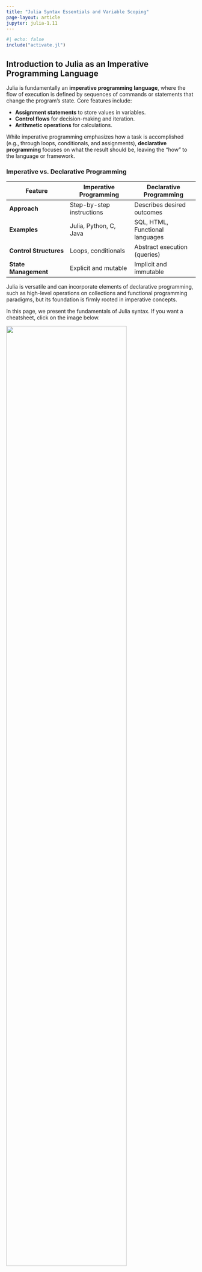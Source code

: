 ```yaml
---
title: "Julia Syntax Essentials and Variable Scoping"
page-layout: article
jupyter: julia-1.11
---
```


```julia
#| echo: false
include("activate.jl")
```

## Introduction to Julia as an Imperative Programming Language

Julia is fundamentally an **imperative programming language**, where the flow of execution is defined by sequences of commands or statements that change the program's state. Core features include:

- **Assignment statements** to store values in variables.
- **Control flows** for decision-making and iteration.
- **Arithmetic operations** for calculations.

While imperative programming emphasizes how a task is accomplished (e.g., through loops, conditionals, and assignments), **declarative programming** focuses on what the result should be, leaving the "how" to the language or framework.

### Imperative vs. Declarative Programming

| Feature                        | Imperative Programming          | Declarative Programming         |
|--------------------------------|----------------------------------|----------------------------------|
| **Approach**                   | Step-by-step instructions       | Describes desired outcomes       |
| **Examples**                   | Julia, Python, C, Java          | SQL, HTML, Functional languages  |
| **Control Structures**         | Loops, conditionals             | Abstract execution (queries)     |
| **State Management**           | Explicit and mutable            | Implicit and immutable           |

Julia is versatile and can incorporate elements of declarative programming, such as high-level operations on collections and functional programming paradigms, but its foundation is firmly rooted in imperative concepts.

::: {.callout-tip}
In this page, we present the fundamentals of Julia syntax. If you want a cheatsheet, click on the image below.

<a href="https://cheatsheet.juliadocs.org">
  <img class="centering" width="80%" style="max-width: 400px;" src="./images/cheatsheet-julia.png"/>
</a>
:::

## Basics

### Assignment

In Julia, [variables](https://docs.julialang.org/en/v1/manual/variables/) are assigned using the `=` operator:

```julia
x = 5
y = "Hello, Julia!"
nothing #| hide
```

Julia is dynamically typed, which means variables do not require explicit type declarations. Types are inferred based on the assigned value.

```julia
typeof(x)
```

```julia
typeof(y)
```

Variables act as labels pointing to values and can be reassigned without restrictions on type. This dynamic behavior is a hallmark of imperative languages.

### Unicode Characters

Julia supports Unicode characters, enhancing code readability, especially for mathematical and scientific computations:

```julia
α = 10
β = α + 5
println("β = $β")
```

Unicode symbols can be entered using `\name` followed by `Tab` (e.g., `\alpha → α`). A complete list of Unicode characters is available in the [Julia Unicode documentation](https://docs.julialang.org/en/v1/manual/unicode-input).

### Comments

Comments are written with the `#` symbol. Julia also supports multiline comments with `#=` and `=#`:

```julia
# This is a single-line comment

#= 
This is a 
multiline comment 
=#
```

### Printing Output

For debugging or displaying results, Julia provides the println function:

```julia
println("Hello, Julia!")  # Prints: Hello, Julia!
println("The value of α is ", α)
```

Additionally, the `@show` macro prints both variable names and values:

```julia
x = 42
@show x   # Prints: x = 42
nothing #| hide
```

You can also use `@show` with multiple variables or expressions:

```julia
a = 10
b = 20
@show a + b  # Prints: a + b = 30
@show a, b   # Prints: a = 10, b = 20
nothing #| hide
```

### Comparison Operations

Julia includes standard comparison operators for equality and order:

| Operator | Purpose                | Example     | Result |
|----------|------------------------|-------------|--------|
| `==`     | Equality check         | `5 == 5`    | `true` |
| `!=` or `≠` | Inequality check    | `5 != 3`    | `true` |
| `<`, `<=` | Less than, or equal   | `5 < 10`    | `true` |
| `===`    | Object (type and value) identity check  | `5 === 5.0` | `false` |

Examples:

```julia
@myshow begin #| hide
5 == 5     # true
5 != 3     # true
5 ≠ 3      # true (using Unicode)
5 < 10     # true
10 >= 10   # true
"Julia" === "Julia"  # true (identical strings)
5 === 5.0  # false (different types: Int vs. Float)
end #| hide
```

Julia’s comparison operators return `Bool` values (`true` or `false`). Using these operators effectively is essential for control flow and logical expressions.

In Julia, the `===` operator checks object identity, meaning it determines if two references point to the exact same memory location or the same instance. This is a stricter comparison than `==`, which only checks if two values are equivalent in terms of their contents, not if they are the same instance.

Here's a breakdown of `===` in Julia:

- **Singletons:** `===` is often used for checking singleton objects like `nothing`, `true`, `false`, and other immutable types that Julia reuses rather than copying. For instance, `nothing === nothing` will return `true`, and similarly, `true === true` will return `true`.

- **Immutable Types:** For immutable types like `Int`, `Float64`, etc., `===` and `==` usually give the same result since identical values are often the same instance.

- **Performance:** `===` is generally faster than `==` because it doesn’t need to do a value comparison, just a memory location check. This is particularly useful when checking if a value is a specific singleton (e.g., `x === nothing`).

```julia
@myshow begin #| hide
a = 1
b = 1
a === b  # true, since 1 is an immutable integer, they are identical instances

x = [1, 2]
y = x
x === y  # true, because x and y refer to the same object in memory

x == [1, 2]   # true, because the contents are the same
x === [1, 2]  # false, because they are different instances in memory
end #| hide
```

In summary, `===` is especially useful for checking identity rather than equality, often applied to singletons or cases where knowing the exact instance matters, as it allows for efficient and clear comparisons.


## Control Flows and Logical Operators

[Control flow in Julia](https://docs.julialang.org/en/v1/manual/control-flow/) is managed through conditional statements and loops. Logical operators allow for conditions to be combined or negated.

### Conditional Statements
Julia supports `if`, `elseif`, and `else` for conditional checks:

```julia
x = 10

if x > 5
    println("x is greater than 5")
elseif x == 5
    println("x is equal to 5")
else
    println("x is less than 5")
end
```

In Julia, blocks for `if`, `elseif`, and `else` are closed with `end`. Indentation is not required by syntax but is recommended for readability.

::: {.callout-tip}
You can follow the [Blue Style](https://github.com/JuliaDiff/BlueStyle) conventions for Julia code. If you want to format your code you can use the package [JuliaFormatter.jl](https://domluna.github.io/JuliaFormatter.jl).
:::

### Ternary Operator
For simple conditional assignments, Julia has a ternary operator `? :`:

```julia
y = (x > 5) ? "Greater" : "Not greater"
println(y)  # Outputs "Greater" if x > 5, otherwise "Not greater"
```

### Logical Operators

Julia includes standard logical operators, that combine or negate conditions:

| Operator | Purpose        | Example        | Result |
|----------|----------------|----------------|--------|
| `&&`     | Logical AND    | `true && false` | `false` |
| `` || ``  | Logical OR     | `true || false` | `true` |
| `!`      | Logical NOT    | `!true`        | `false` |


```julia
@myshow begin #| hide
a = true
b = false

a && b
a || b
!a
end #| hide
```

### Loops
Julia provides `for` and `while` loops for iterative tasks.

**For Loop**: The `for` loop iterates over a range or collection:

```julia
for i in 1:5
    println(i)
end
```

This loop prints numbers from 1 to 5. The range `1:5` uses Julia’s `:` operator to create a sequence.

::: {.callout-note}
The for construct can loop on any iterable object. Visit the [documentation](https://docs.julialang.org/en/v1/manual/control-flow/#man-loops)
for details.
:::

**While Loop**: The `while` loop executes as long as a condition is true:

```julia
count = 1

while count <= 5
    println(count)
    count += 1
end
```

This loop will print numbers from 1 to 5 by incrementing `count` each time.

### Breaking and Continuing
Julia also has `break` and `continue` for loop control.

- `break` exits the loop completely.
- `continue` skips the current iteration and moves to the next one.

```julia
for i in 1:5
    if i == 3
        continue  # Skips the number 3
    end
    println(i)
end
```

```julia
for i in 1:5
    if i == 4
        break  # Exits the loop when i is 4
    end
    println(i)
end
```

These control flows and logical operators allow for flexibility in executing conditional logic and repeated operations in Julia.

## Arithmetics

Julia supports a variety of [arithmetic operations](https://docs.julialang.org/en/v1/manual/mathematical-operations/) that can be performed on numeric types. Below are some of the most commonly used operations:

### Basic Arithmetic Operations
You can perform basic arithmetic operations using standard operators:

- **Addition**: `+`
- **Subtraction**: `-`
- **Multiplication**: `*`
- **Division**: `/` (returns a floating-point result) and `//` (returns a rational number)

```julia
@myshow begin #| hide
a = 10
b = 3

sum = a + b
difference = a - b
product = a * b
quotient = a / b
rational = a // b
end #| hide
```


### Modulo Operation
The modulo operator `%` returns the remainder of a division operation. It is useful for determining if a number is even or odd, or for wrapping around values.

```julia
modulus_result = a % b  # remainder of 10 divided by 3
```

### Exponentiation
You can perform exponentiation using the `^` operator. 

```julia
a^2          # 10 squared
```

### Using Arithmetic in Control Flow
You can combine arithmetic operations with control flow statements. For example, you can use the modulo operation to check if a number is even or odd:

```julia
if a % 2 == 0
    println("$a is even")
else
    println("$a is odd")
end
```

### Summary of Arithmetic Operations
| Operation         | Symbol    | Example        | Result       |
|-------------------|-----------|----------------|--------------|
| Addition          | `+`       | `5 + 3`        | `8`          |
| Subtraction       | `-`       | `5 - 3`        | `2`          |
| Multiplication    | `*`       | `5 * 3`        | `15`         |
| Division          | `/`       | `5 / 2`        | `2.5`        |
| Modulo            | `%`       | `5 % 2`        | `1`          |
| Exponentiation    | `^`       | `2 ^ 3`        | `8`          |

These arithmetic operations can be combined and nested to perform complex calculations as needed.

## Functions

Julia offers flexible ways to define [functions](https://docs.julialang.org/en/v1/manual/functions/), with options for positional arguments, keyword arguments, optional arguments with default values, and variable-length arguments. Let’s explore each of these in detail.

### Defining Functions

Functions in Julia can be defined using either the `function` keyword or the assignment syntax.

```julia
# Using the `function` keyword
function add(a, b)
    return a + b
end

# Using assignment syntax
multiply(a, b) = a * b

@myshow begin #| hide
add(2, 3)
multiply(2, 3)
end #| hide
```

### Positional and Keyword Arguments

In Julia, functions can take both positional arguments and keyword arguments.

- **Positional Arguments**: These are listed first in the parameter list and must be provided in the correct order when the function is called. Positional arguments can have default values, but it's not required.

- **Keyword Arguments**: Keyword arguments are specified after a semicolon (`;`) in the parameter list. These arguments must be provided by name when calling the function. Like positional arguments, keyword arguments can have default values, but they don’t have to.

```julia
function greet(name; punctuation = "!")
    return "Hello, " * name * punctuation
end

println(greet("Alice"))
println(greet("Alice", punctuation = "?"))
```

In this example, `punctuation` is a keyword argument with a default value of `"!"`. You could also define a keyword argument without a default value if needed.

### Variable Number of Arguments
Julia functions can accept an arbitrary number of arguments using the splatting operator `...`. These arguments are gathered into a tuple.

```julia
function sum_all(args...)
    total = 0
    for x in args
        total += x
    end
    return total
end

@myshow begin #| hide
sum_all(1, 2, 3, 4)
end #| hide
```

### Default Values for Optional Arguments
In Julia, you can assign default values to both positional and keyword arguments. When the function is called without specifying a value for an argument with a default, the default value is used.

```julia
function power(base, exponent=2)
    return base ^ exponent
end

@myshow begin #| hide
power(3)      # Outputs: 9 (since exponent defaults to 2)
power(3, 3)   # Outputs: 27
end #| hide
```

### Multiple Optional Positional Arguments

When a function has multiple optional positional arguments, Julia will use the default values for any arguments not provided, allowing flexible combinations.

```julia
function calculate(a=1, b=2, c=3)
    return a + b * c
end

@myshow begin #| hide
calculate()        # Outputs: 7  (1 + 2 * 3)
calculate(5)       # Outputs: 11 (5 + 2 * 3)
calculate(5, 4)    # Outputs: 17 (5 + 4 * 3)
calculate(5, 4, 1) # Outputs: 9  (5 + 4 * 1)
end #| hide
```

Here’s how the argument combinations work:

1. `calculate()` uses all default values: `a=1`, `b=2`, `c=3`.
2. `calculate(5)` overrides `a`, leaving `b` and `c` as defaults.
3. `calculate(5, 4)` overrides `a` and `b`, leaving `c` as the default.
4. `calculate(5, 4, 1)` overrides all arguments. 

This flexibility makes it easy to call functions with varying levels of detail without explicitly specifying each parameter.

### Mutation and the Bang `!` Convention
In Julia, functions that modify or mutate their arguments typically end with a `!`, following the ["bang" convention](https://docs.julialang.org/en/v1/manual/style-guide/#bang-convention). This is not enforced by the language but is a widely followed convention in Julia to indicate mutation.

```julia
function add_one!(array)
    for i in eachindex(array)
        array[i] += 1
    end
end

@myshow begin #| hide
arr = [1, 2, 3]
add_one!(arr)
arr  # Outputs: [2, 3, 4]
end #| hide
```

In this example, `add_one!` modifies the elements of the array `arr`. By convention, the `!` at the end of the function name indicates that the function mutates its input.

### Broadcasting

Julia supports **broadcasting**, a powerful feature that applies a function element-wise to arrays or other collections. Broadcasting is denoted by a `.` placed before the function call or operator.

```julia
# Define a simple function
function square(x)
    return x^2
end

# Apply the function to a vector using broadcasting
vec = [1, 2, 3, 4]
squared_vec = square.(vec)

println("Original vector: ", vec)
println("Squared vector: ", squared_vec)
```

In this example:

- The function `square(x)` is applied to each element of `vec` using the `.` operator.
- Broadcasting works seamlessly with both built-in and user-defined functions, making it easy to perform element-wise operations on arrays of any shape.

### Return Values
In Julia, functions automatically return the last evaluated expression. However, you can use the `return` keyword to explicitly specify the output if needed.

```julia
function multiply(a, b)
    a * b  # Returns the result of a * b
end
```

## Scoping and Closure

In Julia, [scoping rules](https://docs.julialang.org/en/v1/manual/variables-and-scoping/) determine the visibility and lifetime of variables. Understanding scope and closures is essential for writing efficient and error-free code.

### Variable Scope
Scope in Julia refers to the region of code where a variable is accessible. There are two primary scopes: global and local.

- **Global Scope**: Variables defined at the top level of a module or script are in the global scope and can be accessed from anywhere in that file. However, modifying global variables from within functions is generally discouraged.

```julia
global_var = 10

function access_global()
    return global_var
end

@myshow begin #| hide
access_global()  # Outputs: 10
end #| hide
```

- **Local Scope**: Variables defined within a function or a block (e.g., loops or conditionals) have local scope and cannot be accessed outside of that block.

```julia
function local_scope_example()
    local_var = 5
    return local_var
end

@myshow begin #| hide
local_scope_example()
end #| hide
```

If you try to access `local_var` outside the function, you will get an error because it is not defined in the global scope.

```julia
#| error: true
local_var  # This would cause an error, as local_var is not accessible here
nothing #|  hide
```

### Scope of Variables in `for` Loops

In Julia, a `for` loop *does* create a new local scope for its loop variable when inside a function or another local scope. This means that a variable used as the loop variable will not overwrite an existing global variable with the same name in that context.

Here's an example:

```julia
i = 10  # Define a global variable `i`

for i = 1:3
    println(i)  # Prints 1, 2, and 3
end

println("Outside loop: i = ", i)  # Outputs: 10
```

In this case, the initial value of `i` (10) is not affected by the loop because the `for` loop has its own local scope for `i`. After the loop completes, the global variable `i` retains its original value (10), demonstrating that the `for` loop did not alter it.

However, if this code were inside a function, `i` would be entirely scoped within that function's local environment, meaning any loop variables would only affect other variables within the function itself.

### Nested Scopes
Julia allows for nested functions, which can access variables in their enclosing scopes. This is known as lexical scoping.

```julia
function outer_function(x)
    y = 2
    function inner_function(z)
        return x + y + z
    end
    return inner_function
end

closure = outer_function(3)
@myshow begin #| hide
closure(4)  # Outputs: 9 (3 + 2 + 4)
end #| hide
```

In this example, `inner_function` forms a closure over the variables `x` and `y`, retaining access to them even after `outer_function` has finished executing.

### Closures
A closure is a function that captures variables from its surrounding lexical scope, allowing the function to use these variables even after the scope where they were defined has ended. Closures are especially useful for creating customized functions or "function factories."

#### Example: Using a Global Variable vs. Capturing a Variable in a Closure
To illustrate the difference between referencing a global variable and capturing a variable in a closure, let’s first create a function that uses a global variable:

```julia
@myshow begin #| hide
factor = 2

function multiply_by_global(x)
    return x * factor
end

multiply_by_global(5)  # Outputs: 10

# Update the global variable `factor`
factor = 3
multiply_by_global(5)  # Outputs: 15 (factor is now 3)
end #| hide
```

In this example, `multiply_by_global` uses the global variable `factor`, so whenever `factor` is updated, the result of calling `multiply_by_global` changes.

#### Example: Capturing a Variable in a Closure
Now, let’s use a closure to capture the `factor` variable inside a function. Here, the captured value of `factor` remains fixed at the time the closure was created, regardless of changes to the variable afterward.

```julia
@myshow begin #| hide
function make_multiplier(factor)
    return (x) -> x * factor  # Returns a closure that captures `factor`
end

double = make_multiplier(2)   # `factor` is captured as 2 in this closure
triple = make_multiplier(3)   # `factor` is captured as 3 in this closure

double(5)  # Outputs: 10
triple(5)  # Outputs: 15

# Even if we change `factor` globally, it doesn't affect the closure
factor = 4
double(5)  # Still outputs: 10
triple(5)  # Still outputs: 15
end #| hide
```

In this example, `make_multiplier` returns a function that captures the `factor` variable when the closure is created. This means that `double` will always multiply by `2`, and `triple` will always multiply by `3`, regardless of any subsequent changes to `factor`.

### Summary
Using closures in Julia allows you to "lock in" the values of variables from an outer scope at the time of the closure's creation. This differs from referencing global variables directly, where any changes to the variable are reflected immediately. Closures are particularly useful for creating function factories or callbacks that need to retain specific values independently of changes in the global scope.

Understanding scope is crucial for performance in Julia. Defining variables within a local scope, such as inside functions, can lead to more efficient code execution. Global variables can lead to performance penalties due to type instability.

In summary, scoping rules in Julia allow for clear management of variable accessibility and lifespan, while closures enable powerful programming patterns by capturing the context in which they are created. Understanding these concepts is key to writing effective Julia code.

## Exercices

### Exercise 1: Temperature Converter
Write a function `convert_temperature` that takes a temperature value and a keyword argument `unit` that can either be `"C"` for Celsius or `"F"` for Fahrenheit. The function should convert the temperature to the other unit and return the converted value. Use a conditional statement to determine the conversion formula:

- If the unit is `"C"`, convert to Fahrenheit using the formula: 
$$
    F = C \times \frac{9}{5} + 32
$$

- If the unit is `"F"`, convert to Celsius using the formula: 
$$
    C = (F - 32) \times \frac{5}{9}
$$

**Example Output:**
```julia
println(convert_temperature(100, unit="C"))  # Outputs: 212.0
println(convert_temperature(32, unit="F"))    # Outputs: 0.0
```

::: {.callout-tip collapse="true" icon=false}
## To go further for Exercise 1: Temperature Converter
If the `unit` provided is not `"C"` or `"F"`, you can raise an error using the `throw` statement along with `ArgumentError`. This way, you can inform the user that the input is invalid.
:::

::: {.callout-caution collapse="true" icon=false}
## Correction of Exercise 1: Temperature Converter

```julia
function convert_temperature(value; unit)
    if unit == "C"
        return value * 9/5 + 32  # Convert Celsius to Fahrenheit
    elseif unit == "F"
        return (value - 32) * 5/9  # Convert Fahrenheit to Celsius
    else
        throw(ArgumentError("Unit must be 'C' or 'F'"))
    end
end

println(convert_temperature(100, unit="C"))  # Outputs: 212.0
println(convert_temperature(32, unit="F"))    # Outputs: 0.0
```
:::

### Exercise 2: Factorial Function with Closure
Create a function `make_factorial` that returns a closure. This closure should compute the factorial of a number. The closure should capture a variable that keeps track of the number of times it has been called. When the closure is called, it should return the factorial of the number and the call count.

**Example Output:**
```julia
factorial_closure = make_factorial()
result, count = factorial_closure(5)
println(result)  # Outputs: 120
result, count = factorial_closure(3)
println(result)  # Outputs: 6
println("Function called ", count, " times")  # Outputs: 2 times
```

::: {.callout-tip collapse="true" icon=false}
## Hint Exercise 2: Factorial Function with Closure
When returning the results from the closure, you can return a pair of values by creating a tuple. In Julia, tuples are created using parentheses, like this: `(value1, value2)`.
:::

::: {.callout-caution collapse="true" icon=false}
## Correction of Exercise 2: Factorial Function with Closure

```julia
function make_factorial()
    counter = 0 # Variable to keep track of calls
    function factorial(n::Int)
        y = 1
        for i ∈ 2:n
            y *= i 
        end
        counter += 1
        return y, counter
    end
    return factorial 
end

factorial_closure = make_factorial()
result, count = factorial_closure(5)
println(result)  # Outputs: 120
result, count = factorial_closure(3)
println(result)  # Outputs: 6
println("Function called ", count, " times")  # Outputs: 2 times
```
:::

### Exercise 3: Filter Even Numbers
Write a function `filter_even` that takes an array of integers as input and returns a new array containing only the even numbers from the input array. Use a loop and a conditional statement to check each number.

Additionally, implement a helper function `is_even` that checks if a number is even. Use the `filter_even` function to filter an array of numbers, and print the result.

**Example Output:**
```julia
numbers = [1, 2, 3, 4, 5, 6, 7, 8, 9, 10]
even_numbers = filter_even(numbers)
println(even_numbers)  # Outputs: [2, 4, 6, 8, 10]
```

::: {.callout-tip collapse="true" icon=false}
## Hint for Exercise 3: Filter Even Numbers
To add elements to an array in Julia, use the `push!` function. This function takes two arguments: the array you want to modify and the element to add to that array.
:::

::: {.callout-caution collapse="true" icon=false}
## Correction of Exercise 3: Filter Even Numbers
```julia
function is_even(x)
    return x % 2 == 0
end

function filter_even(numbers)
    even_numbers = []
    for number in numbers
        if is_even(number)
            push!(even_numbers, number)
        end
    end
    return even_numbers
end

numbers = [1, 2, 3, 4, 5, 6, 7, 8, 9, 10]
even_numbers = filter_even(numbers)
println(even_numbers)  # Outputs: [2, 4, 6, 8, 10]
```
:::

### Exercise Instructions
1. For each exercise, implement the required functions in a new Julia script or interactive session.
2. Test your functions with different inputs to ensure they work as expected.
3. Comment on your code to explain the logic behind each part, especially where you utilize control flow and scope.